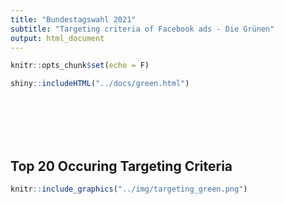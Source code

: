 ```yaml
---
title: "Bundestagswahl 2021"
subtitle: "Targeting criteria of Facebook ads - Die Grünen"
output: html_document
---
```


```r
knitr::opts_chunk$set(echo = F)
```



```r
shiny::includeHTML("../docs/green.html")


```

<br>
<br>
<br>
<br>

## Top 20 Occuring Targeting Criteria

```r
knitr::include_graphics("../img/targeting_green.png")
```

